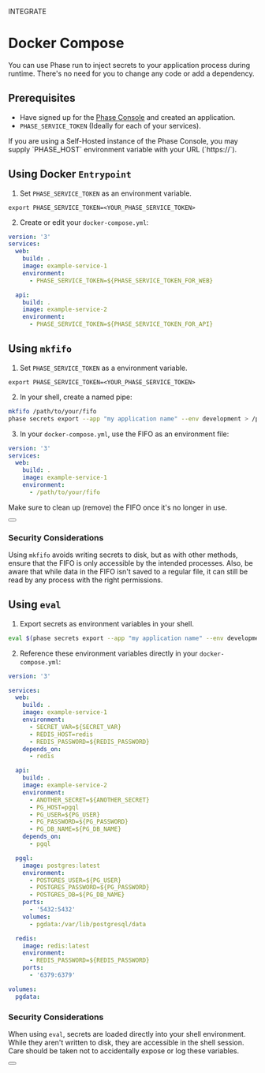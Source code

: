 

<Tag variant="small">INTEGRATE</Tag>

# Docker Compose

You can use Phase run to inject secrets to your application process during runtime. There's no need for you to change any code or add a dependency.

## Prerequisites

- Have signed up for the [Phase Console](https://console.phase.dev) and created an application.
- `PHASE_SERVICE_TOKEN` (Ideally for each of your services).

<Note>
  If you are using a Self-Hosted instance of the Phase Console, you may supply
  `PHASE_HOST` environment variable with your URL (`https://<HOST>`).
</Note>

## Using Docker `Entrypoint`

1. Set `PHASE_SERVICE_TOKEN` as an environment variable.

```fish
export PHASE_SERVICE_TOKEN=<YOUR_PHASE_SERVICE_TOKEN>
```

2. Create or edit your `docker-compose.yml`:

```yaml
version: '3'
services:
  web:
    build: .
    image: example-service-1
    environment:
      - PHASE_SERVICE_TOKEN=${PHASE_SERVICE_TOKEN_FOR_WEB}

  api:
    build: .
    image: example-service-2
    environment:
      - PHASE_SERVICE_TOKEN=${PHASE_SERVICE_TOKEN_FOR_API}
```

## Using `mkfifo`

1. Set `PHASE_SERVICE_TOKEN` as a environment variable.

```fish
export PHASE_SERVICE_TOKEN=<YOUR_PHASE_SERVICE_TOKEN>
```

2. In your shell, create a named pipe:

```bash
mkfifo /path/to/your/fifo
phase secrets export --app "my application name" --env development > /path/to/your/fifo &
```

3. In your `docker-compose.yml`, use the FIFO as an environment file:

```yaml
version: '3'
services:
  web:
    build: .
    image: example-service-1
    environment:
      - /path/to/your/fifo
```

<Note>Make sure to clean up (remove) the FIFO once it's no longer in use.</Note>

<div className="not-prose">
  <Button
    href="https://man7.org/linux/man-pages/man3/mkfifo.3.html"
    variant="text"
    arrow="right"
    children="Mkfifo Linux manual page"
  />
</div>

### Security Considerations

Using `mkfifo` avoids writing secrets to disk, but as with other methods, ensure that the FIFO is only accessible by the intended processes. Also, be aware that while data in the FIFO isn't saved to a regular file, it can still be read by any process with the right permissions.

## Using `eval`

1. Export secrets as environment variables in your shell.

```bash
eval $(phase secrets export --app "my application name" --env development)
```

2. Reference these environment variables directly in your `docker-compose.yml`:

```yaml
version: '3'

services:
  web:
    build: .
    image: example-service-1
    environment:
      - SECRET_VAR=${SECRET_VAR}
      - REDIS_HOST=redis
      - REDIS_PASSWORD=${REDIS_PASSWORD}
    depends_on:
      - redis

  api:
    build: .
    image: example-service-2
    environment:
      - ANOTHER_SECRET=${ANOTHER_SECRET}
      - PG_HOST=pgql
      - PG_USER=${PG_USER}
      - PG_PASSWORD=${PG_PASSWORD}
      - PG_DB_NAME=${PG_DB_NAME}
    depends_on:
      - pgql

  pgql:
    image: postgres:latest
    environment:
      - POSTGRES_USER=${PG_USER}
      - POSTGRES_PASSWORD=${PG_PASSWORD}
      - POSTGRES_DB=${PG_DB_NAME}
    ports:
      - '5432:5432'
    volumes:
      - pgdata:/var/lib/postgresql/data

  redis:
    image: redis:latest
    environment:
      - REDIS_PASSWORD=${REDIS_PASSWORD}
    ports:
      - '6379:6379'

volumes:
  pgdata:
```

### Security Considerations

When using `eval`, secrets are loaded directly into your shell environment. While they aren't written to disk, they are accessible in the shell session. Care should be taken not to accidentally expose or log these variables.

<div className="not-prose">
  <Button
    href="https://docs.docker.com/engine/reference/run/#env-environment-variables"
    variant="text"
    arrow="right"
    children="Docker Run - Docs"
  />
</div>

